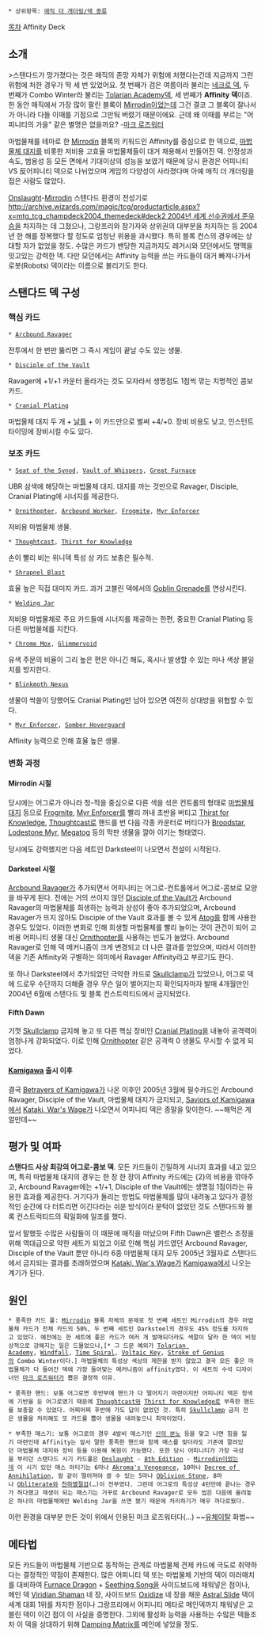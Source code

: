 * 상위항목: [[매직 더 개더링/덱 종류]]

[[목차]]
Affinity Deck

== 소개 ==
>스탠다드가 망가졌다는 것은 매직의 존망 자체가 위험에 처했다는건데 지금까지 그런 위험에 처한 경우가 딱 세 번 있었어요. 첫 번째가 검은 여름이라 불리는 [[네크로 덱]], 두 번째가 Combo Winter라 불리는 [[Tolarian Academy]]덱, 세 번째가 '''Affinity 덱'''이죠. 한 동안 매직에서 가장 많이 팔린 블록이 [[Mirrodin]]이었는데 그건 결코 그 블록이 잘나서가 아니라 다들 이때를 기점으로 그만둬 버렸기 때문이에요. 근데 왜 이때를 부르는 "어피니티의 가을" 같은 별명은 없을까요? -[[마크 로즈워터]]

마법물체를 테마로 한 [[Mirrodin]] 블록의 키워드인 Affinity를 중심으로 한 덱으로, [[마법물체 대지]]를 비롯한 저비용 고효율 마법물체들이 대거 채용해서 만들어진 덱. 안정성과 속도, 범용성 등 모든 면에서 기대이상의 성능을 보였기 때문에 당시 환경은 어피니티 VS 反어피니티 덱으로 나뉘었으며 게임의 다양성이 사라졌다며 아예 매직 더 개더링을 접은 사람도 많았다.

[[Onslaught]]-[[Mirrodin]] 스탠다드 환경이 전성기로 [[http://archive.wizards.com/magic/tcg/productarticle.aspx?x=mtg_tcg_champdeck2004_themedeck#deck2 2004년 세계 선수권에서 준우승]]을 차지하는 데 그쳤으나, 그랑프리와 참가자와 상위권의 대부분을 차지하는 등 2004년 한 해를 정복했다 할 정도로 엄청난 위용을 과시했다. 특히 블록 컨스의 경우에는 상대할 자가 없었을 정도. 수많은 카드가 밴당한 지금까지도 레거시와 모던에서도 명맥을 잇고있는 강력한 덱. 다만 모던에서는 Affinity 능력을 쓰는 카드들이 대거 빠져나가서 로봇(Robots) 덱이라는 이름으로 불리기도 한다.
== 스탠다드 덱 구성 ==
=== 핵심 카드 ===
 * [[Arcbound Ravager]]
전투에서 한 번만 뚫리면 그 즉시 게임이 끝날 수도 있는 생물.

 * [[Disciple of the Vault]]
Ravager에 +1/+1 카운터 올라가는 것도 모자라서 생명점도 1점씩 깎는 치명적인 콤보 카드.

 * [[Cranial Plating]]
마법물체 대지 두 개 + [[날틀]] + 이 카드만으로 벌써 +4/+0. 장비 비용도 낮고, 인스턴트 타이밍에 장비시킬 수도 있다.
=== 보조 카드 ===
 * [[Seat of the Synod]], [[Vault of Whispers]], [[Great Furnace]]
UBR 삼색에 해당하는 마법물체 대지. 대지를 까는 것만으로 Ravager, Disciple, Cranial Plating에 시너지를 제공한다.

 * [[Ornithopter]], [[Arcbound Worker]], [[Frogmite]], [[Myr Enforcer]]
저비용 마법물체 생물.

 * [[Thoughtcast]], [[Thirst for Knowledge]]
손이 빨리 비는 위니덱 특성 상 카드 보충은 필수적.

 * [[Shrapnel Blast]]
효율 높은 직접 대미지 카드. 과거 고블린 덱에서의 [[Goblin Grenade]]를 연상시킨다.

 * [[Welding Jar]]
저비용 마법물체로 주요 카드들에 시너지를 제공하는 한편, 중요한 Cranial Plating 등 다른 마법물체를 지킨다.

 * [[Chrome Mox]], [[Glimmervoid]]
유색 주문의 비율이 그리 높은 편은 아니긴 해도, 혹시나 발생할 수 있는 마나 색상 불일치를 방지한다.

 * [[Blinkmoth Nexus]]
생물이 싹쓸이 당했어도 Cranial Plating만 남아 있으면 여전히 상대방을 위협할 수 있다.

 * [[Myr Enforcer]], [[Somber Hoverguard]]
Affinity 능력으로 인해 효율 높은 생물.
=== 변화 과정 ===
==== Mirrodin 시절 ====
당시에는 어그로가 아니라 청-적을 중심으로 다른 색을 섞은 컨트롤의 형태로 [[마법물체 대지]] 등으로 [[Frogmite]], [[Myr Enforcer]]를 빨리 꺼내 초반을 버티고 [[Thirst for Knowledge]], [[Thoughtcast]]로 핸드를 번 다음 각종 카운터로 버티다가 [[Broodstar]], [[Lodestone Myr]], [[Megatog]] 등의 막판 생물을 깔아 이기는 형태였다. 

당시에도 강력했지만 다음 세트인 Darksteel이 나오면서 전설이 시작된다.
==== Darksteel 시절 ====
[[Arcbound Ravager]]가 추가되면서 어피니티는 어그로-컨트롤에서 어그로-콤보로 모양을 바꾸게 된다. 전에는 거의 쓰이지 않던 [[Disciple of the Vault]]가 Arcbound Ravager의 마법물체를 희생하는 능력과 상성이 좋아 추가되었으며, Arcbound Ravager가 뜨지 않아도 Disciple of the Vault 효과를 볼 수 있게 [[Atog]]를 함께 사용한 경우도 있었다. 이러한 변화로 인해 희생할 마법물체를 빨리 늘이는 것이 관건이 되어 고비용 어피니티 생물 대신 [[Ornithopter]]를 사용하는 빈도가 늘었다. Arcbound Ravager로 인해 덱 메커니즘이 크게 변경되고 더 나은 결과를 얻었으며, 따라서 이러한 덱을 기존 Affinity와 구별하는 의미에서 Ravager Affinity라고 부르기도 한다.

또 하나 Darksteel에서 추가되었던 극악한 카드로 [[Skullclamp]]가 있었으나, 어그로 덱에 드로우 수단까지 더해줄 경우 무슨 일이 벌어지는지 확인되자마자 발매 4개월만인 2004년 6월에 스탠다드 및 블록 컨스트럭티드에서 금지되었다.
==== Fifth Dawn ====
기껏 [[Skullclamp]] 금지해 놓고 또 다른 핵심 장비인 [[Cranial Plating]]을 내놓아 공격력이 엄청나게 강화되었다. 이로 인해 [[Ornithopter]] 같은 공격력 0 생물도 무시할 수 없게 되었다.
==== [[Kamigawa]] 출시 이후 ====
결국 [[Betrayers of Kamigawa]]가 나온 이후인 2005년 3월에 필수카드인 Arcbound Ravager, Disciple of the Vault, 마법물체 대지가 금지되고, [[Saviors of Kamigawa]]에서 [[Kataki, War's Wage]]가 나오면서 어피니티 덱은 종말을 맞이한다. ~~해먹은 게 얼만데~~
== 평가 및 여파 ==
'''스탠다드 사상 최강의 어그로-콤보 덱'''. 모든 카드들이 긴밀하게 시너지 효과를 내고 있으며, 특히 마법물체 대지의 경우는 한 장 한 장이 Affinity 카드에는 {2}의 비용을 깎아주고, Arcbound Ravager에는 +1/+1, Disciple of the Vault에는 생명점 1점이라는 유용한 효과를 제공한다. 거기다가 돌리는 방법도 마법물체를 많이 내려놓고 있다가 결정적인 순간에 다 터트리면 이긴다라는 쉬운 방식이라 문턱이 없었던 것도 스탠다드와 블록 컨스트럭티드의 획일화에 일조를 했다.

앞서 말했듯 수많은 사람들이 이 때문에 매직을 떠났으며 Fifth Dawn은 밸런스 조정을 위해 역대급으로 약한 세트가 되었고 이로 인해 핵심 카드였던 Arcbound Ravager, Disciple of the Vault 뿐만 아니라 6종 마법물체 대지 모두 2005년 3월자로 스탠다드에서 금지되는 결과를 초래하였으며 [[Kataki, War's Wage]]가 [[Kamigawa]]에서 나오는 계기가 된다. 
== 원인 ==
 * 풍족한 카드 풀: [[Mirrodin]] 블록 자체의 문제로 첫 번째 세트인 Mirrodin의 경우 마법물체 카드가 전체 카드의 50%, 두 번째 세트인 Darksteel의 경우도 45% 정도를 차지하고 있었다. 예전에는 한 세트에 좋은 카드가 여러 개 발매되더라도 색깔이 달라 한 덱이 비정상적으로 강해지는 일은 드물었으나,[* 그 드문 예외가 [[Tolarian Academy]], [[Windfall]], [[Time Spiral]], [[Voltaic Key]], [[Stroke of Genius]]의 Combo Winter이다.] 마법물체의 특성상 색상의 제한을 받지 않았고 결국 모든 좋은 마법물체가 다 들어간 덱에 가장 들어맞는 메커니즘이 affinity였다. 이 세트의 수석 디자이너인 [[마크 로즈워터]]가 뽑은 결정적 이유.

 * 풍족한 핸드: 보통 어그로면 후반부에 핸드가 다 떨어지기 마련이지만 어피니티 덱은 청색에 기반을 둔 어그로였기 때문에 [[Thoughtcast]]와 [[Thirst for Knowledge]]로 부족한 핸드를 보충할 수 있었다. 어찌어찌 후반에 가도 답이 없었던 것. 특히 [[Skullclamp]] 금지 전은 생물을 처리해도 또 카드를 뽑아 생물을 내려놓으니 최악이었다.

 * 부족한 매스기: 보통 어그로의 경우 4발비 매스기인 [[신의 분노]] 등을 맞고 나면 힘을 잃기 마련인데 Affinity는 앞서 말한 풍족한 핸드와 함께 매스를 맞더라도 기존에 깔려있던 마법물체 대지와 장비 등을 이용해 복원이 가능했다. 또한 당시 어피니티가 가장 극성을 부리던 스탠다드 시기 카드풀은 [[Onslaught]] - [[8th Edition]] - [[Mirrodin]]이었는데 이 시기 있던 매스 아티기는 6마나 [[Akroma's Vengeance]], 10마나 [[Decree of Annihilation]], 칼 같이 떨어져야 쓸 수 있는 5마나 [[Oblivion Stone]], 8마나 [[Obliterate]]와 [[천하멸절검]](…)이 전부였다. 그런데 어그로의 특성상 4턴만에 끝나는 경우가 허다했고 재생이 되는 매스기는 거꾸로 Arcbound Ravager로 모두 씹은 다음에 올려놓은 하나의 마법물체에만 Welding Jar을 쓰면 됐기 때문에 처리하기가 매우 까다로웠다.

이런 환경을 대부분 만든 것이 위에서 인용된 마크 로즈워터다(…) ~~[[유체이탈]] 화법~~
== 메타법 ==
모든 카드들이 마법물체 기반으로 동작하는 관계로 마법물체 견제 카드에 극도로 취약하다는 결정적인 약점이 존재한다. 많은 어피니티 덱 또는 마법물체 기반의 덱이 미러매치를 대비하여 [[Furnace Dragon]] + [[Seething Song]]을 사이드보드에 채워넣은 점이나, 메인 덱 [[Viridian Shaman]] 네 장, 사이드보드 [[Oxidize]] 네 장을 채운 [[Astral Slide]] 덱이 세계 대회 1위를 차지한 점이나 그랑프리에서 어피니티 메타로 메인덱까지 채워넣은 고블린 덱이 이긴 점이 이 사실을 증명한다. 그외에 활성화 능력을 사용하는 수많은 덱들조차 이 덱을 상대하기 위해 [[Damping Matrix]]를 메인에 넣었을 정도.
